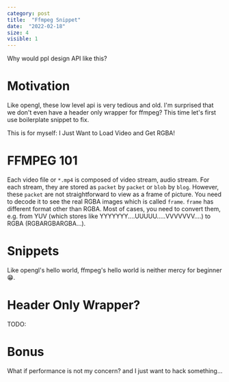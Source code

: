 ```yaml
---
category: post
title:  "Ffmpeg Snippet"
date:  "2022-02-18"
size: 4
visible: 1
---
```


Why would ppl design API like this?

# Motivation
Like opengl, these low level api is very tedious and old. I'm surprised that we don't even have a header only wrapper for ffmpeg? This time let's first use boilerplate snippet to fix.

This is for myself: I Just Want to Load Video and Get RGBA!

# FFMPEG 101
Each video file or `*.mp4` is composed of video stream, audio stream. For each stream, they are stored as `packet` by `packet` or `blob` by `blog`. However, these `packet` are not straightforward to view as a frame of picture. You need to decode it to see the real RGBA images which is called `frame`. `frame` has different format other than RGBA. Most of cases, you need to convert them, e.g. from YUV (which stores like YYYYYYY....UUUUU.....VVVVVVV....) to RGBA (RGBARGBARGBA...).

# Snippets
Like opengl's hello world, ffmpeg's hello world is neither mercy for beginner 😁.


# Header Only Wrapper?
TODO:

# Bonus
What if performance is not my concern? and I just want to hack something...
